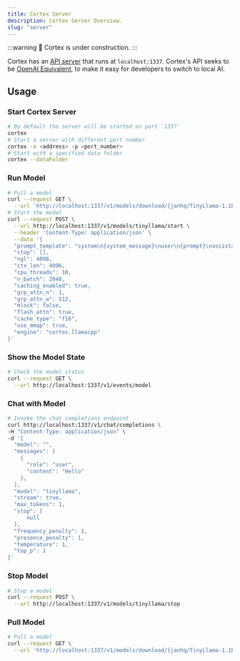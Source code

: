 ```yaml
---
title: Cortex Server
description: Cortex Server Overview.
slug: "server"
---
```



:::warning
🚧 Cortex is under construction.
:::

Cortex has an [API server](https://cortex.so/api-reference) that runs at `localhost:1337`. Cortex's API seeks to be [OpenAI Equivalent](https://platform.openai.com/docs/api-reference/introduction), to make it easy for developers to switch to local AI.


## Usage
### Start Cortex Server
```bash
# By default the server will be started on port `1337`
cortex
# Start a server with different port number
cortex -a <address> -p <port_number>
# Start with a specified data folder
cortex --dataFolder
```
### Run Model
```bash
# Pull a model
curl --request GET \
  --url 'http://localhost:1337/v1/models/download/{janhq/TinyLlama-1.1B-Chat-v1.0-GGUF}'
# Start the model
curl --request POST \
  --url http://localhost:1337/v1/models/tinyllama/start \
  --header 'Content-Type: application/json' \
  --data '{
  "prompt_template": "system\n{system_message}\nuser\n{prompt}\nassistant",
  "stop": [],
  "ngl": 4096,
  "ctx_len": 4096,
  "cpu_threads": 10,
  "n_batch": 2048,
  "caching_enabled": true,
  "grp_attn_n": 1,
  "grp_attn_w": 512,
  "mlock": false,
  "flash_attn": true,
  "cache_type": "f16",
  "use_mmap": true,
  "engine": "cortex.llamacpp"
}'
```
### Show the Model State 
```bash
# Check the model status
curl --request GET \
  --url http://localhost:1337/v1/events/model
```
### Chat with Model
```bash
# Invoke the chat completions endpoint
curl http://localhost:1337/v1/chat/completions \
-H "Content-Type: application/json" \
-d '{
  "model": "",
  "messages": [
    {
      "role": "user",
      "content": "Hello"
    },
  ],
  "model": "tinyllama",
  "stream": true,
  "max_tokens": 1,
  "stop": [
      null
  ],
  "frequency_penalty": 1,
  "presence_penalty": 1,
  "temperature": 1,
  "top_p": 1
}'
```
### Stop Model
```bash
# Stop a model
curl --request POST \
  --url http://localhost:1337/v1/models/tinyllama/stop
```
### Pull Model
```bash
# Pull a model
curl --request GET \
  --url 'http://localhost:1337/v1/models/download/{janhq/TinyLlama-1.1B-Chat-v1.0-GGUF}'
```